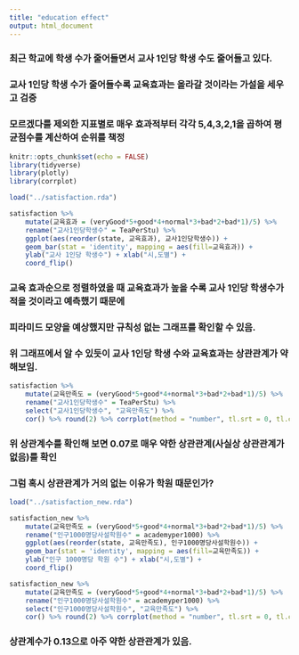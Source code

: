 ---
title: "education effect"
output: html_document
---

### 최근 학교에 학생 수가 줄어들면서 교사 1인당 학생 수도 줄어들고 있다.
### 교사 1인당 학생 수가 줄어들수록 교육효과는 올라갈 것이라는 가설을 세우고 검증
### 모르겠다를 제외한 지표별로 매우 효과적부터 각각 5,4,3,2,1을 곱하여 평균점수를 계산하여 순위를 책정

```{r setup, include=FALSE}
knitr::opts_chunk$set(echo = FALSE)
library(tidyverse)
library(plotly)
library(corrplot)

load("../satisfaction.rda")

satisfaction %>%
    mutate(교육효과 = (veryGood*5+good*4+normal*3+bad*2+bad*1)/5) %>% 
    rename("교사1인당학생수" = TeaPerStu) %>% 
    ggplot(aes(reorder(state, 교육효과), 교사1인당학생수)) +
    geom_bar(stat = 'identity', mapping = aes(fill=교육효과)) +
    ylab("교사 1인당 학생수") + xlab("시,도별") + 
    coord_flip()  
```

### 교육 효과순으로 정렬하였을 때 교육효과가 높을 수록 교사 1인당 학생수가 적을 것이라고 예측했기 때문에
### 피라미드 모양을 예상했지만 규칙성 없는 그래프를 확인할 수 있음.
### 위 그래프에서 알 수 있듯이 교사 1인당 학생 수와 교육효과는 상관관계가 약해보임.

```{r}
satisfaction %>%
    mutate(교육만족도 = (veryGood*5+good*4+normal*3+bad*2+bad*1)/5) %>% 
    rename("교사1인당학생수" = TeaPerStu) %>% 
    select("교사1인당학생수", "교육만족도") %>% 
    cor() %>% round(2) %>% corrplot(method = "number", tl.srt = 0, tl.col = "blue")
```

### 위 상관계수를 확인해 보면 0.07로 매우 약한 상관관계(사실상 상관관계가 없음)를 확인
### 그럼 혹시 상관관계가 거의 없는 이유가 학원 때문인가?

```{r}
load("../satisfaction_new.rda")

satisfaction_new %>%
    mutate(교육만족도 = (veryGood*5+good*4+normal*3+bad*2+bad*1)/5) %>% 
    rename("인구1000명당사설학원수" = academyper1000) %>% 
    ggplot(aes(reorder(state, 교육만족도), 인구1000명당사설학원수)) +
    geom_bar(stat = 'identity', mapping = aes(fill=교육만족도)) +
    ylab("인구 1000명당 학원 수") + xlab("시,도별") + 
    coord_flip()  

satisfaction_new %>%
    mutate(교육만족도 = (veryGood*5+good*4+normal*3+bad*2+bad*1)/5) %>% 
    rename("인구1000명당사설학원수" = academyper1000) %>% 
    select("인구1000명당사설학원수", "교육만족도") %>% 
    cor() %>% round(2) %>% corrplot(method = "number", tl.srt = 0, tl.col = "blue")
```

### 상관계수가 0.13으로 아주 약한 상관관계가 있음.
